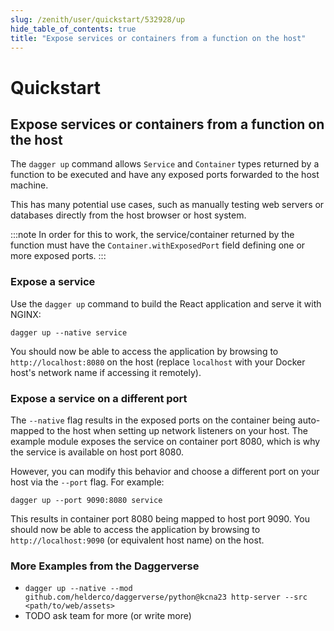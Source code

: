 ```yaml
---
slug: /zenith/user/quickstart/532928/up
hide_table_of_contents: true
title: "Expose services or containers from a function on the host"
---
```


# Quickstart

## Expose services or containers from a function on the host

The `dagger up` command allows `Service` and `Container` types returned by a function to be executed and have any exposed ports forwarded to the host machine.

This has many potential use cases, such as manually testing web servers or databases directly from the host browser or host system.

:::note
In order for this to work, the service/container returned by the function must have the `Container.withExposedPort` field defining one or more exposed ports.
:::

### Expose a service

Use the `dagger up` command to build the React application and serve it with NGINX:

```shell
dagger up --native service
```

You should now be able to access the application by browsing to `http://localhost:8080` on the host (replace `localhost` with your Docker host's network name if accessing it remotely).

### Expose a service on a different port

The `--native` flag results in the exposed ports on the container being auto-mapped to the host when setting up network listeners on your host. The example module exposes the service on container port 8080, which is why the service is available on host port 8080.

However, you can modify this behavior and choose a different port on your host via the `--port` flag. For example:

```shell
dagger up --port 9090:8080 service
```

This results in container port 8080 being mapped to host port 9090. You should now be able to access the application by browsing to `http://localhost:9090` (or equivalent host name) on the host.

### More Examples from the Daggerverse
* `dagger up --native --mod github.com/helderco/daggerverse/python@kcna23 http-server --src <path/to/web/assets>`
* TODO ask team for more (or write more)
